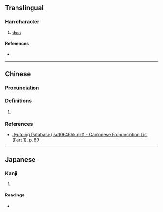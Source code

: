 {{character info}}
==Translingual==

===Han character===
{{Han char|rn=32|rad=土|as=14|sn=17|four=44117|canj=GTGT|ids=⿰土蓋}}

# [[dust]]

====References====
* {{Han ref|kx=0241.080|dkj=05555|dj=0480.310|hdz=10490.090|uh=58D2|ud=22738|bh=ECCD|bd=60621}}

----

==Chinese==
{{zh-forms}}

===Pronunciation===
{{zh-pron
|m=ài,yà
|c=oi2,ngoi2
|mc=y
|oc=y
|cat=
}}

===Definitions===
{{zh-hanzi}}

# {{rfdef|zh|sort=土14}}

===References===
* [http://www.iso10646hk.net/jp/document/download.jsp Jyutping Database (iso10646hk.net) - Cantonese Pronunciation List (Part 1), p. 89]

----

==Japanese==

===Kanji===
{{ja-kanji|grade=|rs=土14}}

# {{rfdef|ja|sort=土14}}

====Readings====
* {{ja-readings|on=[[あい]] (ai), [[かい]] (kai)|kun=[[つちけむり]] (tsuchikemuri)}}